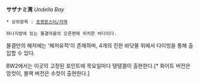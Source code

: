 '''サザナミ湾''' ''Undella Bay''

 * 상위항목 : [[포켓몬스터/지역]]

 하나지방에 있는 물결마을의 오른편에 위치한 바다이다.

물결만의 해저에는 '해저유적'이 존재하며, 4개의 진한 바닷물 위에서 다이빙을 통해 출입할 수 있다.

BW2에서는 이곳의 고정된 포인트에 목요일마다 탱탱겔이 출현한다.[* 화이트 버전은 암컷이, 블랙 버전은 수컷이 출현한다.]
